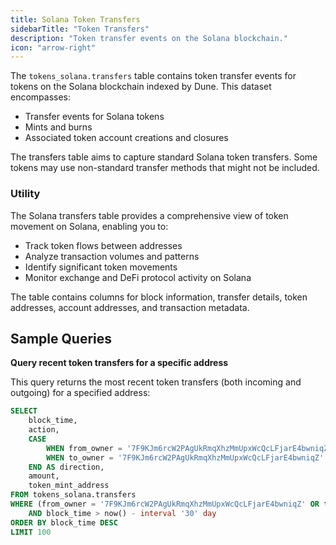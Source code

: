 ```yaml
---
title: Solana Token Transfers
sidebarTitle: "Token Transfers"
description: "Token transfer events on the Solana blockchain."
icon: "arrow-right"
---
```


The `tokens_solana.transfers` table contains token transfer events for tokens on the Solana blockchain indexed by Dune. This dataset encompasses:

- Transfer events for Solana tokens
- Mints and burns
- Associated token account creations and closures

<Info>
 The transfers table aims to capture standard Solana token transfers. Some tokens may use non-standard transfer methods that might not be included.
</Info>

### Utility

The Solana transfers table provides a comprehensive view of token movement on Solana, enabling you to:

- Track token flows between addresses
- Analyze transaction volumes and patterns
- Identify significant token movements
- Monitor exchange and DeFi protocol activity on Solana

The table contains columns for block information, transfer details, token addresses, account addresses, and transaction metadata.


<ColumnDescriptions tableSchema="tokens_solana" tableName="transfers" />


<TableSample tableSchema="tokens_solana" tableName="transfers" />

## Sample Queries

**Query recent token transfers for a specific address**

This query returns the most recent token transfers (both incoming and outgoing) for a specified address:

```sql
SELECT
    block_time,
    action,
    CASE 
        WHEN from_owner = '7F9KJm6rcW2PAgUkRmqXhzMmUpxWcQcLFjarE4bwniqZ' THEN 'Outgoing'
        WHEN to_owner = '7F9KJm6rcW2PAgUkRmqXhzMmUpxWcQcLFjarE4bwniqZ' THEN 'Incoming'
    END AS direction,
    amount,
    token_mint_address
FROM tokens_solana.transfers
WHERE (from_owner = '7F9KJm6rcW2PAgUkRmqXhzMmUpxWcQcLFjarE4bwniqZ' OR to_owner = '7F9KJm6rcW2PAgUkRmqXhzMmUpxWcQcLFjarE4bwniqZ')
    AND block_time > now() - interval '30' day
ORDER BY block_time DESC
LIMIT 100
```
